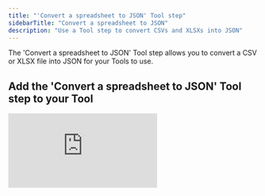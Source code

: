 ```yaml
---
title: "'Convert a spreadsheet to JSON' Tool step"
sidebarTitle: "Convert a spreadsheet to JSON"
description: "Use a Tool step to convert CSVs and XLSXs into JSON"
---
```


The 'Convert a spreadsheet to JSON' Tool step allows you to convert a CSV or XLSX file into JSON for your Tools to use. 

## Add the 'Convert a spreadsheet to JSON' Tool step to your Tool

<div style={{ width:"100%",position:"relative","padding-top":"56.75%" }}>
<iframe src="https://app.supademo.com/embed/cmbrf6vyscbn6sn1r1drty9ln" frameBorder="0" title="Add the Convert a Spreadsheet to JSON Tool step to your Tool" allow="clipboard-write" webkitallowfullscreen="true" mozallowfullscreen="true" allowfullscreen style={{ position:"absolute",top:0,left:0,width:"100%",height:"100%",border:"3px solid #5E43CE",borderRadius:"10px" }} />

</div>

You can add the 'Convert a spreadsheet to JSON' Tool step to your Tool by:

1. Creating a new Tool, then searching for the 'Convert a spreadsheet to JSON' Tool step
2. Click 'Expand' to see the full Tool step
3. Add the CSV or XLSX file you want to convert to JSON
4. Click 'Run step' to run the Tool step
5. Your output will be formatted - click 'Formatted' to see the JSON output if needed

## Using the Tool output

The output is a dictionary with a key `rows`.

- `spreadsheet_to_json[rows]` is a list containing as many rows as included in the uploaded file.
- Each row is a dictionary representing one row of data (i.e. keys are column headers in the uploaded spreadsheet).

Below you can see samples where the default name assigned to the step `spreadsheet_to_json` is used.

```
spreadsheet_to_json.rows
spreadsheet_to_json.rows[0]
```

## Common errors

<Accordion title="Unsupported file type">
  The error message similar to the one below indicates that a non-spreadsheet file was uploaded to the Tool step. Only CSV and XLSX files are supported. 
  `Unsupported file type: pdf`
</Accordion>